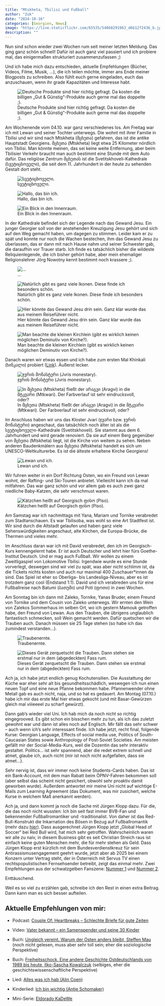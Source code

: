 ```yaml
---
title: "Mtskheta, Tbilisi und Fußball"
author: "žuk"
date: "2024-10-16"
categories: [Georgien, News]
image: "https://live.staticflickr.com/65535/54068291963_d6b12f2436_b.jpg"
description: ""
---
```


Nun sind schon wieder zwei Wochen rum seit meiner letzten Meldung. Das ging ganz schön schnell! Dafür ist auch ganz viel passiert und ich probiere mal, das einigermaßen strukturiert zusammenzufassen ;)

Und ich habe mich dazu entschieden, aktuelle Empfehlungen (Bücher, Videos, Filme, Musik, ...), die ich teilen möchte, immer ans Ende meiner Blogposts zu schreiben. Also fühlt euch gerne eingeladen, euch das anzuschauen, wenn ihr grade Kapazitäten und Interesse habt.

![Deutsche Produkte sind hier richtig gefragt. Da kosten die billigen „Gut & Günstig“-Produkte auch gerne mal das doppelte ;).](https://live.staticflickr.com/65535/54069795752_bf21bfca63_b.jpg)

Am Wochenende vom 04.10. war ganz verschiedenes los. Am Freitag war ich mit Lewan und seiner Tochter unterwegs. Die wohnt mit ihrer Familie in Tbilisi und wir sind nach Mtskheta (მცხეთა) gefahren, das ist die antike Hauptstadt Georgiens. მცხეთა (Mtskheta) liegt etwa 25 Kilometer nördlich von Tbilisi. Man könnte meinen, das sei keine weite Entfernung, aber beim Tbilisier Verkehr braucht man auch bestimmt eine Stunde mit dem Auto dafür. Das religiöse Zentrum მცხეთას ist die Svetitskhoveli-Kathedrale (სვეტიცხოველი), die seit dem 11. Jahrhundert in der heute zu sehenden Gestalt dort steht.

![სვეტიცხოველი.](https://live.staticflickr.com/65535/54068494635_582eb81165_b.jpg)

![Hallo, das bin ich.](https://live.staticflickr.com/65535/54068291963_d6b12f2436_b.jpg)

![Ein Blick in den Innenraum.](https://live.staticflickr.com/65535/54067158077_3a5cd92d8e_b.jpg)

In der Kathedrale befindet sich der Legende nach das Gewand Jesu. Ein junger Georgier soll von der anstehenden Kreuzigung Jesu gehört und sich auf den Weg gemacht haben, um dagegen zu stimmen. Leider kam er zu spät und konnte nur noch die Wachen bestechen, ihm das Gewand Jesu zu überlassen, das er dann mit nach Hause nahm und seiner Schwester gab, die daraufhin vor Trauer starb. Ich finde es tatsächlich bisher die wildeste Reliquienlegende, die ich bisher gehört habe, aber mein ehemaliger Religionslehrer Jörg Nowotny kennt bestimmt noch krassere ;).

![…](https://live.staticflickr.com/65535/54068494515_9b15cdc0ed_b.jpg)

![Natürlich gibt es ganz viele Ikonen. Diese finde ich besonders schön.](https://live.staticflickr.com/65535/54068289988_c6d737c7e9_b.jpg)

![Hier könnte das Gewand Jesu drin sein. Ganz klar wurde das aus meinem Reiseführer nicht.](https://live.staticflickr.com/65535/54068030596_bf05274aaa_b.jpg)

![Man beachte die kleinen Kirchlein (gibt es wirklich keinen möglichen Deminutiv von Kirche?).](https://live.staticflickr.com/65535/54068362749_b1dc93c6ef_b.jpg)

Danach waren wir etwas essen und ich habe zum ersten Mal Khinkali (ხინკალი) probiert ([Link](https://de.wikipedia.org/wiki/Chinkali)). Äußerst lecker.

![ჯვრის მონასტერი (Jvris monestary).](https://live.staticflickr.com/65535/54068362469_17de2c3ec8_b.jpg)

![In მცხეთა (Mtskheta) fließt der არაგვი (Aragvi) in die მტკვარი (Mtkwari). Der Farbverlauf ist sehr eindrucksvoll, oder?](https://live.staticflickr.com/65535/54068289433_cba0f0fb02_b.jpg)

Im Anschluss haben wir uns das Kloster Jvari (ჯვარი bzw. ჯვრის მონასტერი) angeschaut, das tatsächlich noch älter ist als die სვეტიცხოველი-Kathedrale (Svetitskhoveli). Sie stammt aus dem 6. Jahrhundert und wird gerade renoviert. Da sie auf einem Berg gegenüber von მცხეთა (Mtskheta) liegt, ist die Kirche von weitem zu sehen. Neben anderen Baudenkmälern aus მცხეთა (Mtskheta) handelt es sich um UNESCO-Weltkulturerbe. Es ist die älteste erhaltene Kirche Georgiens!

![Lewan und ich.](https://live.staticflickr.com/65535/54067154827_7a6e7b81d0_b.jpg)

Wir fuhren weiter in ein Dorf Richtung Osten, wo ein Freund von Lewan wohnt, der Rafting- und Ski-Touren anbietet. Vielleicht kann ich da mal mitfahren. Das war ganz schön und vor allem gab es auch zwei ganz niedliche Baby-Katzen, die sehr verschmust waren.

![Kätzchen heißt auf Georgisch ფისო (Piso).](https://live.staticflickr.com/65535/54069795712_37aafa2711_b.jpg)

Am Samstag war ich nachmittags mit Yana, Mariam und Tornike verabredet zum Stadtanschauen. Es war Tbilisoba, was wohl so eine Art Stadtfest ist. Wir sind durch die Altstadt gelaufen und haben ganz viele Sehenswürdigkeiten angeschaut, alte Kirchen, die Europa-Brücke, die Thermen und vieles mehr.

Im Anschluss daran war ich mit David verabredet, den ich im Georgisch-Kurs kennengelernt habe. Er ist auch Deutscher und lehrt hier fürs Goethe-Institut Deutsch. Und er mag auch Fußball. Wir wollen zu einem Zweitligaspiel von Lokomotive Tbilisi. Irgendwie wurde es eine Stunde vorverlegt, deswegen sind wir viel zu spät, was aber nicht schlimm ist, da die Tickets nichts kosten und auch nur maximal 400 Zuschauer\*innen da sind. Das Spiel ist eher so Oberliga- bis Landesliga-Niveau, aber es ist trotzdem ganz cool (Endstand 1:1). David und ich verabreden uns für eine Fußballreise nach Batumi (ბათუმი) und Poti (ფოთი) in zwei Wochen.

Am Sonntag bin ich dann mit Zaleko, Tornike, Yanas Bruder, einem Freund von Tornike und dem Cousin von Zaleko unterwegs. Wir ernten den Wein von Zalekos Sommerhaus im selben Ort, wo ich gestern Mamouk getroffen habe, den Freund von Lewan. Aus den Trauben, die übrigens unglaublich fantastisch schmecken, soll Wein gemacht werden. Dafür quetschen wir die Trauben auch. Danach müssen sie 25 Tage stehen (so habe ich das zumindest verstanden...).

![Traubenernte.](https://live.staticflickr.com/65535/54068289298_0a03d03662_b.jpg)

![Dieses Gerät zerquetscht die Trauben. Dann stehen sie erstmal nur in dem (abgedeckten) Fass rum.](https://live.staticflickr.com/65535/54071130005_1e54afa237_b.jpg)

Ach ja, ich habe jetzt endlich genug Kochutensilien. Die Ausstattung der Küche war eher sehr alt bis gesundheitsschädlich, weswegen ich nun einen neuen Topf und eine neue Pfanne bekommen habe. Pfannenwender ohne Metall gab es auch nicht, naja, und so hat es gedauert. Am Montag (07.10.) habe ich mir das erste Mal hier etwas gekocht (und mit Basar-Gewürzen gleich mal viiieeeel zu scharf gewürzt).

Dann gab’s wieder viel Uni. Ich hab mich da noch nicht so richtig eingegrooved. Es gibt schon ein bisschen mehr zu tun, als ich das zuletzt gewohnt war und dann ist alles noch auf Englisch. Mir fällt das sehr schwer – auch wenn ich’s sehr interessant finde. Ich habe jetzt, recht final, folgende Kurse: Georgian Language, Effects of social media use, Politics of South-Caucasian States sowie Anthropology of Post-Soviet Societies. Am meisten gefällt mir der Social-Media-Kurs, weil die Dozentin das sehr interaktiv gestaltet. Politics… ist sehr spannend, aber die redet extrem schnell und atmet, glaube ich, auch nicht (mir ist noch nicht aufgefallen, dass sie atmet...).

Sehr nervig ist, dass wir immer noch keine Students-Cards haben. Das ist ein Bank-Account, mit dem man Rabatt beim ÖPNV-Fahren bekommen soll (aber selbst das scheint nicht gesichert, obwohl sehr proaktiv damit geworben wurde). Außerdem antwortet mir meine Uni nicht auf wichtige E-Mails zum Learning Agreement (das Dokument, was mir zusichert, welche Kurse in welchem Maß anerkannt werden).

Ach ja, und dann kommt ja noch die Sache mit Jürgen Klopp dazu. Für die, die das noch nicht wussten: Ich bin seit fast immer BVB-Fan und bekennender Fußballromantiker und -traditionalist. Von daher ist das Red-Bull-Konstrukt die Inkarnation des Bösen in Bezug auf Fußballromantik (mehr dazu [hier](https://www.youtube.com/watch?v=Zl-muuSd0k0)). Dass ausgerechnet Jürgen Klopp jetzt „Global Head of Soccer“ bei Red Bull wird, hat mich sehr getroffen. Wahrscheinlich waren wir alle zu naiv, in diesem Business gibt es seit Christian Streich raus ist einfach keine guten Menschen mehr, die für mehr stehen als Geld. Dass Jürgen Klopp erst kürzlich mit dem Bundesverdienstkreuz für sein Antirassismusengagement geehrt wurde, jetzt aber ab 2025 bei einem Konzern unter Vertrag steht, der in Österreich mit Servus TV einen rechtspopulistischen Fernsehsender betreibt, zeigt das einmal mehr. Zwei Empfehlungen aus der schwatzgelben Fanszene: [Nummer 1](https://schwatzgelb.de/artikel/2024/unsa-senf/entkultet) und [Nummer 2](https://schwatzgelb.de/artikel/2024/unsa-senf/es-gibt-kein-richtiges-leben-im-falschen).

Enttäuschend.

Weil es so viel zu erzählen gab, schreibe ich den Rest in einen extra Beitrag. Dann kann man es sich besser aufteilen.

## Aktuelle Empfehlungen von mir:

-   Podcast: [Couple Of: Heartbreaks – Schlechte Briefe für gute Zeiten](https://couple-of.podigee.io/171-heartbreaks)

-   Video: [Vater bekannt – ein Samenspender und seine 30 Kinder](https://www.ardmediathek.de/video/Y3JpZDovL25kci5kZS9wcm9wbGFuXzE5NjM1MzM3OF9nYW56ZVNlbmR1bmc)

-   Buch: [Ungleich vereint. Warum der Osten anders bleibt, Steffen Mau](https://www.suhrkamp.de/buch/steffen-mau-ungleich-vereint-t-9783518029893) (noch nicht gelesen, muss aber sehr toll sein; eher die soziologische Perspektive)

-   Buch: [Freiheitsschock. Eine andere Geschichte Ostdeutschlands von 1989 bis heute, Ilko-Sascha Kowalczuk](https://www.chbeck.de/kowalczuk-freiheitsschock/product/36959133) (selbiges, eher die geschichtswissenschaftliche Perspektive)

-   Lied: [Alles was ich hab (Alin Coen)](https://www.youtube.com/watch?v=ubPPUvosAzU)

-   Kinderlied: [Ich bin wichtig (Antje Schomaker)](https://www.youtube.com/watch?v=M_jdy94pDtA)

-   Mini-Serie: [Eldorado KaDeWe](https://www.dailymotion.com/video/x8e6dq6)

